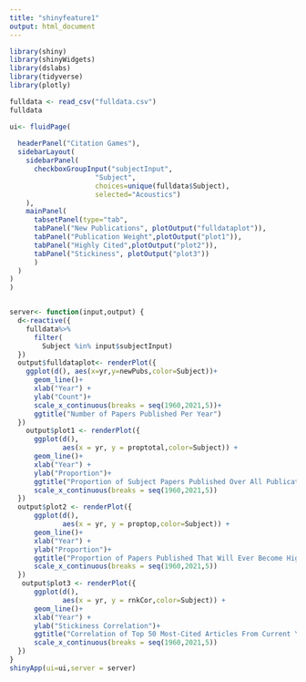 ```yaml
---
title: "shinyfeature1"
output: html_document
---
```


```r
library(shiny)
library(shinyWidgets)
library(dslabs)
library(tidyverse)
library(plotly)
```

```r
fulldata <- read_csv("fulldata.csv")
fulldata
```

```r
ui<- fluidPage(
  
  headerPanel("Citation Games"), 
  sidebarLayout(
    sidebarPanel(
      checkboxGroupInput("subjectInput",
                     "Subject",
                     choices=unique(fulldata$Subject),
                     selected="Acoustics")
    ),
    mainPanel(
      tabsetPanel(type="tab",
      tabPanel("New Publications", plotOutput("fulldataplot")),
      tabPanel("Publication Weight",plotOutput("plot1")),
      tabPanel("Highly Cited",plotOutput("plot2")),
      tabPanel("Stickiness", plotOutput("plot3"))
      )
  )
)
)


server<- function(input,output) {
  d<-reactive({
    fulldata%>%
      filter(
        Subject %in% input$subjectInput)
  })
  output$fulldataplot<- renderPlot({
    ggplot(d(), aes(x=yr,y=newPubs,color=Subject))+
      geom_line()+
      xlab("Year") +
      ylab("Count")+
      scale_x_continuous(breaks = seq(1960,2021,5))+
      ggtitle("Number of Papers Published Per Year")
  })
    output$plot1 <- renderPlot({
      ggplot(d(), 
             aes(x = yr, y = proptotal,color=Subject)) +
      geom_line()+
      xlab("Year") +
      ylab("Proportion")+
      ggtitle("Proportion of Subject Papers Published Over All Publications")+
      scale_x_continuous(breaks = seq(1960,2021,5))
  })
  output$plot2 <- renderPlot({
      ggplot(d(), 
             aes(x = yr, y = proptop,color=Subject)) +
      geom_line()+
      xlab("Year") +
      ylab("Proportion")+
      ggtitle("Proportion of Papers Published That Will Ever Become Highly Cited")+
      scale_x_continuous(breaks = seq(1960,2021,5))
  })
   output$plot3 <- renderPlot({
      ggplot(d(), 
             aes(x = yr, y = rnkCor,color=Subject)) +
      geom_line()+
      xlab("Year") +
      ylab("Stickiness Correlation")+
      ggtitle("Correlation of Top 50 Most-Cited Articles From Current Year to the Next")+
      scale_x_continuous(breaks = seq(1960,2021,5))
  })
}
shinyApp(ui=ui,server = server)
```